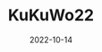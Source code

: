 ---
title: KuKuWo22
path: /gilching/
date: 2022-10-14
image: "/images/igotshot/liftime/gilching/Kulturwoche2022.jpg"
link: ""
categories: ["Igotshot Lifetime"]
category: ["Kultur"] 
tags: ["Starnberg"]
section: kultur
---